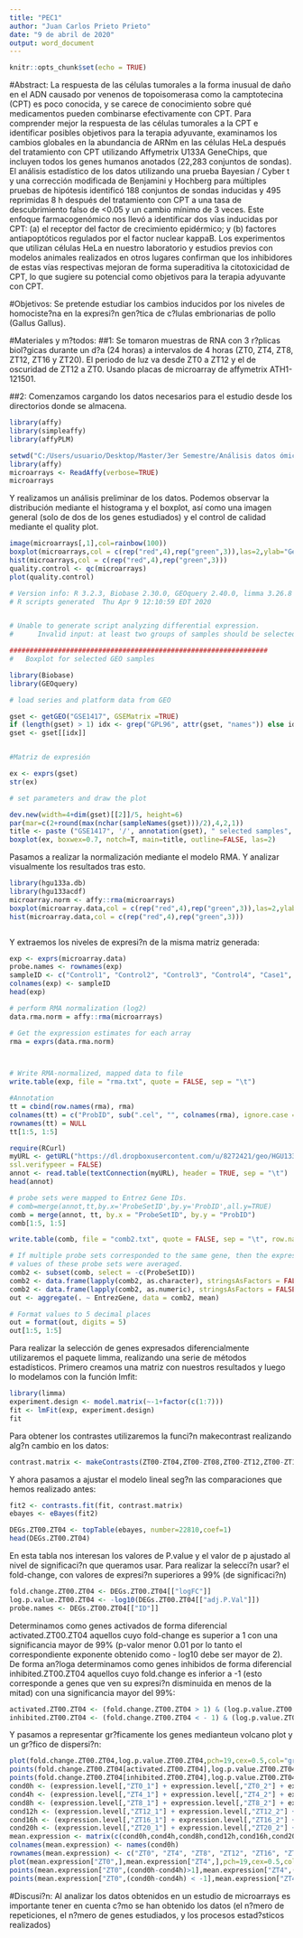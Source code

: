 ```yaml
---
title: "PEC1"
author: "Juan Carlos Prieto Prieto"
date: "9 de abril de 2020"
output: word_document
---
```


```r
knitr::opts_chunk$set(echo = TRUE)
```

#Abstract: 
La respuesta de las células tumorales a la forma inusual de daño en el ADN causado por venenos de topoisomerasa como la camptotecina (CPT) es poco conocida, y se carece de conocimiento sobre qué medicamentos pueden combinarse efectivamente con CPT. Para comprender mejor la respuesta de las células tumorales a la CPT e identificar posibles objetivos para la terapia adyuvante, examinamos los cambios globales en la abundancia de ARNm en las células HeLa después del tratamiento con CPT utilizando Affymetrix U133A GeneChips, que incluyen todos los genes humanos anotados (22,283 conjuntos de sondas). El análisis estadístico de los datos utilizando una prueba Bayesian / Cyber t y una corrección modificada de Benjamini y Hochberg para múltiples pruebas de hipótesis identificó 188 conjuntos de sondas inducidas y 495 reprimidas 8 h después del tratamiento con CPT a una tasa de descubrimiento falso de <0.05 y un cambio mínimo de 3 veces. Este enfoque farmacogenómico nos llevó a identificar dos vías inducidas por CPT: (a) el receptor del factor de crecimiento epidérmico; y (b) factores antiapoptóticos regulados por el factor nuclear kappaB. Los experimentos que utilizan células HeLa en nuestro laboratorio y estudios previos con modelos animales realizados en otros lugares confirman que los inhibidores de estas vías respectivas mejoran de forma superaditiva la citotoxicidad de CPT, lo que sugiere su potencial como objetivos para la terapia adyuvante con CPT.

#Objetivos: 
Se pretende estudiar los cambios inducidos por los niveles de homociste?na en la expresi?n gen?tica de c?lulas embrionarias de pollo (Gallus Gallus). 

#Materiales y m?todos: 
##1:
Se tomaron muestras de RNA con 3 r?plicas biol?gicas durante un d?a (24 horas) a intervalos de 4 horas (ZT0, ZT4, ZT8, ZT12, ZT16 y ZT20). El periodo de luz va desde ZT0 a ZT12 y el de oscuridad de ZT12 a ZT0. Usando placas de microarray de affymetrix ATH1-121501. 

##2: 
Comenzamos cargando los datos necesarios para el estudio desde los directorios donde se almacena. 

```r
library(affy)
library(simpleaffy)
library(affyPLM)
```

```r
setwd("C:/Users/usuario/Desktop/Master/3er Semestre/Análisis datos ómicos/PEC1/GDS885")
library(affy)
microarrays <- ReadAffy(verbose=TRUE)
microarrays
```

Y realizamos un análisis preliminar de los datos. Podemos observar la distribución mediante el histograma y el boxplot, así como una imagen general (solo de dos de los genes estudiados) y el control de calidad mediante el quality plot.


```r
image(microarrays[,1],col=rainbow(100))
boxplot(microarrays,col = c(rep("red",4),rep("green",3)),las=2,ylab="Gene expression")
hist(microarrays,col = c(rep("red",4),rep("green",3)))
quality.control <- qc(microarrays)
plot(quality.control)
```

```r
# Version info: R 3.2.3, Biobase 2.30.0, GEOquery 2.40.0, limma 3.26.8
# R scripts generated  Thu Apr 9 12:10:59 EDT 2020


# Unable to generate script analyzing differential expression.
#      Invalid input: at least two groups of samples should be selected.

################################################################
#   Boxplot for selected GEO samples

library(Biobase)
library(GEOquery)

# load series and platform data from GEO

gset <- getGEO("GSE1417", GSEMatrix =TRUE)
if (length(gset) > 1) idx <- grep("GPL96", attr(gset, "names")) else idx <- 1
gset <- gset[[idx]]


#Matriz de expresión

ex <- exprs(gset)
str(ex)

# set parameters and draw the plot

dev.new(width=4+dim(gset)[[2]]/5, height=6)
par(mar=c(2+round(max(nchar(sampleNames(gset)))/2),4,2,1))
title <- paste ("GSE1417", '/', annotation(gset), " selected samples", sep ='')
boxplot(ex, boxwex=0.7, notch=T, main=title, outline=FALSE, las=2)

```

Pasamos a realizar la normalización mediante el modelo RMA. Y analizar visualmente los resultados tras esto. 

```r
library(hgu133a.db)
library(hgu133acdf)
microarray.norm <- affy::rma(microarrays)
boxplot(microarray.data,col = c(rep("red",4),rep("green",3)),las=2,ylab="Gene Expression")
hist(microarray.data,col = c(rep("red",4),rep("green",3)))
```

```r

```




Y extraemos los niveles de expresi?n de la misma matriz generada: 

```r
exp <- exprs(microarray.data)
probe.names <- rownames(exp)
sampleID <- c("Control1", "Control2", "Control3", "Control4", "Case1", "Case2", "Case3")
colnames(exp) <- sampleID
head(exp)
```

```r
# perform RMA normalization (log2)
data.rma.norm = affy::rma(microarrays)

# Get the expression estimates for each array
rma = exprs(data.rma.norm)



# Write RMA-normalized, mapped data to file
write.table(exp, file = "rma.txt", quote = FALSE, sep = "\t")

#Annotation
tt = cbind(row.names(rma), rma)
colnames(tt) = c("ProbID", sub(".cel", "", colnames(rma), ignore.case = TRUE))
rownames(tt) = NULL
tt[1:5, 1:5]

require(RCurl)
myURL <- getURL("https://dl.dropboxusercontent.com/u/8272421/geo/HGU133A.na33.txt",
ssl.verifypeer = FALSE)
annot <- read.table(textConnection(myURL), header = TRUE, sep = "\t")
head(annot)

# probe sets were mapped to Entrez Gene IDs.
# comb=merge(annot,tt,by.x='ProbeSetID',by.y='ProbID',all.y=TRUE)
comb = merge(annot, tt, by.x = "ProbeSetID", by.y = "ProbID")
comb[1:5, 1:5]

write.table(comb, file = "comb2.txt", quote = FALSE, sep = "\t", row.names = FALSE)

# If multiple probe sets corresponded to the same gene, then the expression
# values of these probe sets were averaged.
comb2 <- subset(comb, select = -c(ProbeSetID))
comb2 <- data.frame(lapply(comb2, as.character), stringsAsFactors = FALSE)
comb2 <- data.frame(lapply(comb2, as.numeric), stringsAsFactors = FALSE)
out <- aggregate(. ~ EntrezGene, data = comb2, mean)

# Format values to 5 decimal places
out = format(out, digits = 5)
out[1:5, 1:5]
```

Para realizar la selección de genes expresados diferencialmente utilizaremos el paquete limma, realizando una serie de métodos estadísticos. 
Primero creamos una matriz con nuestros resultados y luego lo modelamos con la función lmfit: 

```r
library(limma)
experiment.design <- model.matrix(~-1+factor(c(1:7)))
fit <- lmFit(exp, experiment.design)
fit
```

Para obtener los contrastes utilizaremos la funci?n makecontrast realizando alg?n cambio en los datos: 

```r
contrast.matrix <- makeContrasts(ZT00-ZT04,ZT00-ZT08,ZT00-ZT12,ZT00-ZT16,ZT00-ZT20,ZT04-ZT08,ZT04-ZT12,ZT04-ZT16,ZT04-ZT20,ZT08-ZT12,ZT08-ZT16,ZT08-ZT20,ZT12-ZT16,ZT12-ZT20,ZT16-ZT20,levels=c("ZT00","ZT04","ZT08","ZT12","ZT16","ZT20"))
```

Y ahora pasamos a ajustar el modelo lineal seg?n las comparaciones que hemos realizado antes: 

```r
fit2 <- contrasts.fit(fit, contrast.matrix)
ebayes <- eBayes(fit2)
```

```r
DEGs.ZT00.ZT04 <- topTable(ebayes, number=22810,coef=1)
head(DEGs.ZT00.ZT04)
```

En esta tabla nos interesan los valores de P.value y el valor de p ajustado al nivel de significaci?n que queramos usar. 
Para realizar la selecci?n usar? el fold-change, con valores de expresi?n superiores a 99% (de significaci?n)

```r
fold.change.ZT00.ZT04 <- DEGs.ZT00.ZT04[["logFC"]]
log.p.value.ZT00.ZT04 <- -log10(DEGs.ZT00.ZT04[["adj.P.Val"]])
probe.names <- DEGs.ZT00.ZT04[["ID"]]
```

Determinamos como genes activados de forma diferencial activated.ZT00.ZT04 aquellos cuyo fold-change es superior a 1 con una significancia mayor de 99% (p-valor menor 0.01 por lo tanto el correspondiente exponente obtenido como - log10 debe ser mayor de 2). De forma an?loga determinamos como genes inhibidos de forma diferencial inhibited.ZT00.ZT04 aquellos cuyo fold.change es inferior a -1 (esto corresponde a genes que ven su expresi?n disminuida en menos de la mitad) con una significancia mayor del 99%:

```r
activated.ZT00.ZT04 <- (fold.change.ZT00.ZT04 > 1) & (log.p.value.ZT00.ZT04 > 2)
inhibited.ZT00.ZT04 <- (fold.change.ZT00.ZT04 < - 1) & (log.p.value.ZT00.ZT04 > 2)
```

Y pasamos a representar gr?ficamente los genes medianteun volcano plot y un gr?fico de dispersi?n:

```r
plot(fold.change.ZT00.ZT04,log.p.value.ZT00.ZT04,pch=19,cex=0.5,col="grey",ylab="-log10(p value)",xlab="log2 fold change")
points(fold.change.ZT00.ZT04[activated.ZT00.ZT04],log.p.value.ZT00.ZT04[activated.ZT00.ZT04],pch=19,cex=0.5,col="red")
points(fold.change.ZT00.ZT04[inhibited.ZT00.ZT04],log.p.value.ZT00.ZT04[inhibited.ZT00.ZT04],pch=19,cex=0.5,col="blue")
cond0h <- (expression.level[,"ZT0_1"] + expression.level[,"ZT0_2"] + expression.level[,"ZT0_3"])/3
cond4h <- (expression.level[,"ZT4_1"] + expression.level[,"ZT4_2"] + expression.level[,"ZT4_3"])/3
cond8h <- (expression.level[,"ZT8_1"] + expression.level[,"ZT8_2"] + expression.level[,"ZT8_3"])/3
cond12h <- (expression.level[,"ZT12_1"] + expression.level[,"ZT12_2"] + expression.level[,"ZT12_3"])/3
cond16h <- (expression.level[,"ZT16_1"] + expression.level[,"ZT16_2"] + expression.level[,"ZT16_3"])/3
cond20h <- (expression.level[,"ZT20_1"] + expression.level[,"ZT20_2"] + expression.level[,"ZT20_3"])/3
mean.expression <- matrix(c(cond0h,cond4h,cond8h,cond12h,cond16h,cond20h), nrow=6,ncol=length(cond0h),byrow=TRUE)
colnames(mean.expression) <- names(cond0h)
rownames(mean.expression) <- c("ZT0", "ZT4", "ZT8", "ZT12", "ZT16", "ZT20")
plot(mean.expression["ZT0",],mean.expression["ZT4",],pch=19,cex=0.5,col="grey",xlab="ZT0",ylab="ZT4")
points(mean.expression["ZT0",(cond0h-cond4h)>1],mean.expression["ZT4",(cond0h-cond4h) > 1],pch=19,cex=0.5,col="red")
points(mean.expression["ZT0",(cond0h-cond4h) < -1],mean.expression["ZT4",(cond0h-cond4h) < -1],pch=19,cex=0.5,col="blue")
```

#Discusi?n: 
Al analizar los datos obtenidos en un estudio de microarrays es importante tener en cuenta c?mo se han obtenido los datos (el n?mero de repeticiones, el n?mero de genes estudiados, y los procesos estad?sticos realizados)

